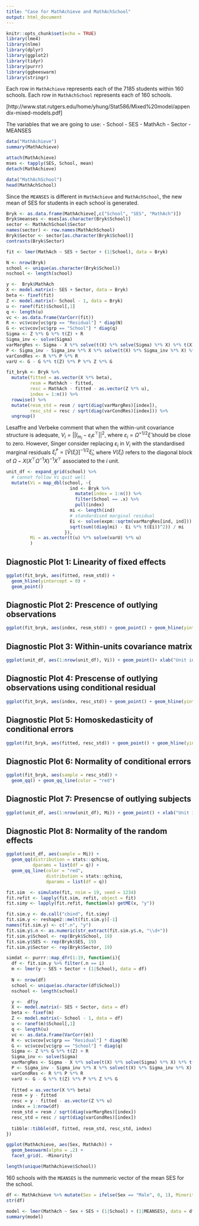 ```yaml
---
title: "Case for MathAchieve and MathAchSchool"
output: html_document
---
```


```r
knitr::opts_chunk$set(echo = TRUE)
library(lme4)
library(nlme)
library(dplyr)
library(ggplot2)
library(tidyr)
library(purrr)
library(ggbeeswarm)
library(stringr)
```

Each row in `MathAchieve` represents each of the 7185 students within 160 schools. Each row in `MathAchSchool` represents each of 160 schools.

[http://www.stat.rutgers.edu/home/yhung/Stat586/Mixed%20model/appendix-mixed-models.pdf]

The variables that we are going to use:
- School
- SES
- MathAch
- Sector
- MEANSES

```r
data("MathAchieve")
summary(MathAchieve)
```
```r
attach(MathAchieve)
mses <- tapply(SES, School, mean)
detach(MathAchieve)
```

```r
data("MathAchSchool")
head(MathAchSchool)
```

Since the `MEANSES` is different in `MathAchieve` and `MathAchSchool`, the new mean of SES for students in each school is generated.

```r
Bryk <- as.data.frame(MathAchieve[,c("School", "SES", "MathAch")])
Bryk$meanses <- mses[as.character(Bryk$School)]
sector <- MathAchSchool$Sector
names(sector) <- row.names(MathAchSchool)
Bryk$Sector <- sector[as.character(Bryk$School)]
contrasts(Bryk$Sector)
```

```r
fit <- lmer(MathAch ~ SES + Sector + (1|School), data = Bryk)

N <- nrow(Bryk) 
school <- unique(as.character(Bryk$School))
nschool <- length(school)

y <-  Bryk$MathAch
X <- model.matrix(~ SES + Sector, data = Bryk)
beta <- fixef(fit)
Z <- model.matrix(~ School - 1, data = Bryk)
u <- ranef(fit)$School[,1]
q <- length(u)
vc <- as.data.frame(VarCorr(fit))
R <- vc$vcov[vc$grp == "Residual"] * diag(N)
G <- vc$vcov[vc$grp == "School"] * diag(q)
Sigma <- Z %*% G %*% t(Z) + R
Sigma_inv <- solve(Sigma)
varMargRes <- Sigma - X %*% solve(t(X) %*% solve(Sigma) %*% X) %*% t(X)
P <- Sigma_inv - Sigma_inv %*% X %*% solve(t(X) %*% Sigma_inv %*% X) %*% t(X) %*% Sigma_inv
varCondRes <- R %*% P %*% R
varU <- G - G %*% t(Z) %*% P %*% Z %*% G
```

```r
fit_bryk <- Bryk %>% 
  mutate(fitted = as.vector(X %*% beta),
         resm = MathAch - fitted, 
         resc = MathAch - fitted - as.vector(Z %*% u),
         index = 1:n()) %>% 
  rowwise() %>% 
  mutate(resm_std = resm / sqrt(diag(varMargRes)[index]),
         resc_std = resc / sqrt(diag(varCondRes)[index])) %>% 
  ungroup()
```

Lesaffre and Verbeke comment that when the within-unit covariance structure is adequate, $V_i = ||I_{m_i} - \varepsilon_i \varepsilon^\top||^2$, where $\varepsilon_i = \hat \Omega ^{-1/2} \hat \xi$ should be close to zero. However, Singer consider replacing $\varepsilon_i$ in $V_i$ with the standardised marginal residuals $\hat \xi_i^* = [\hat V(\hat \xi_i)]^{-1/2} \hat \xi_i$, where $V(\hat \xi_i)$ refers to the diagonal block of $\Omega - X(X^\top \Omega^{-1} X)^{-1} X^\top$ associated to the $i$ unit.

```r
unit_df <- expand_grid(school) %>% 
  # cannot follow Vi quit well
  mutate(Vi = map_dbl(school, ~{
                        ind <- Bryk %>% 
                          mutate(index = 1:n()) %>% 
                          filter(School == .x) %>% 
                          pull(index)
                        mi <- length(ind)
                        # standardised marginal residual
                        Ei <- solve(expm::sqrtm(varMargRes[ind, ind])) %*% fit_bryk$resm[ind]
                        sqrt(sum((diag(mi) - Ei %*% t(Ei))^2)) / mi
                      }),
         Mi = as.vector(t(u) %*% solve(varU) %*% u)
         )
```

## Diagnostic Plot 1: Linearity of fixed effects

```r
ggplot(fit_bryk, aes(fitted, resm_std)) +
  geom_hline(yintercept = 0) +
  geom_point()
```

## Diagnostic Plot 2: Prescence of outlying observations

```r
ggplot(fit_bryk, aes(index, resm_std)) + geom_point() + geom_hline(yintercept = 0)
```

## Diagnostic Plot 3: Within-units covariance matrix

```r
ggplot(unit_df, aes(1:nrow(unit_df), Vi)) + geom_point()+ xlab("Unit indicies") + ylab("Modified Lesaffre-Verbeke index")
```

## Diagnostic Plot 4: Prescense of outlying observations using conditional residual

```r
ggplot(fit_bryk, aes(index, resc_std)) + geom_point() + geom_hline(yintercept = 0)
```

## Diagnostic Plot 5: Homoskedasticity of conditional errors 

```r
ggplot(fit_bryk, aes(fitted, resc_std)) + geom_point() + geom_hline(yintercept = 0)
```

## Diagnostic Plot 6: Normality of conditional errors

```r
ggplot(fit_bryk, aes(sample = resc_std)) + 
  geom_qq() + geom_qq_line(color = "red")
```

## Diagnostic Plot 7: Presencse of outlying subjects 

```r
ggplot(unit_df, aes(1:nrow(unit_df), Mi)) + geom_point() + xlab("Unit index") + ylab("Manhalanobis distance")
```

## Diagnostic Plot 8: Normality of the random effects

```r
ggplot(unit_df, aes(sample = Mi)) + 
  geom_qq(distribution = stats::qchisq,
          dparams = list(df = q)) +
  geom_qq_line(color = "red",
               distribution = stats::qchisq,
               dparams = list(df = q))
```

```r
fit.sim  <- simulate(fit, nsim = 19, seed = 1234)
fit.refit <- lapply(fit.sim, refit, object = fit)
fit.simy <- lapply(fit.refit, function(x) getME(x, "y"))
```

```r
fit.sim.y <- do.call("cbind", fit.simy)
fit.sim.y <- reshape2::melt(fit.sim.y)[-1]
names(fit.sim.y) <- c(".n", "y")
fit.sim.y$.n <- as.numeric(str_extract(fit.sim.y$.n, "\\d+"))
fit.sim.y$School <- rep(Bryk$School, 19)
fit.sim.y$SES <- rep(Bryk$SES, 19)
fit.sim.y$Sector <- rep(Bryk$Sector, 19)
```

```r
simdat <- purrr::map_dfr(1:19, function(i){
  df <- fit.sim.y %>% filter(.n == i)
  m <- lmer(y ~ SES + Sector + (1|School), data = df)
  
  N <- nrow(df) 
  school <- unique(as.character(df$School))
  nschool <- length(school)

  y <-  df$y
  X <- model.matrix(~ SES + Sector, data = df)
  beta <- fixef(m)
  Z <- model.matrix(~ School - 1, data = df)
  u <- ranef(m)$School[,1]
  q <- length(u)
  vc <- as.data.frame(VarCorr(m))
  R <- vc$vcov[vc$grp == "Residual"] * diag(N)
  G <- vc$vcov[vc$grp == "School"] * diag(q)
  Sigma <- Z %*% G %*% t(Z) + R
  Sigma_inv <- solve(Sigma)
  varMargRes <- Sigma - X %*% solve(t(X) %*% solve(Sigma) %*% X) %*% t(X)
  P <- Sigma_inv - Sigma_inv %*% X %*% solve(t(X) %*% Sigma_inv %*% X) %*% t(X) %*% Sigma_inv
  varCondRes <- R %*% P %*% R
  varU <- G - G %*% t(Z) %*% P %*% Z %*% G
  
  fitted = as.vector(X %*% beta)
  resm = y - fitted
  resc = y - fitted - as.vector(Z %*% u)
  index = 1:nrow(df)
  resm_std = resm / sqrt(diag(varMargRes)[index])
  resc_std = resc / sqrt(diag(varCondRes)[index])
  
  tibble::tibble(df, fitted, resm_std, resc_std, index)
})
```



```r
ggplot(MathAchieve, aes(Sex, MathAch)) +
  geom_beeswarm(alpha = .2) +
  facet_grid(. ~Minority)
```

```r
length(unique(MathAchieve$School))
```
160 schools with the `MEANSES` is the nummeric vector of the mean SES for the school.

```r
df <- MathAchieve %>% mutate(Sex = ifelse(Sex == "Male", 0, 1), Minority = ifelse(Minority == "No", 0, 1))
str(df)
```

```r
model <- lmer(MathAch ~ Sex + SES + (1|School) + (1|MEANSES), data = df)
summary(model)
```

